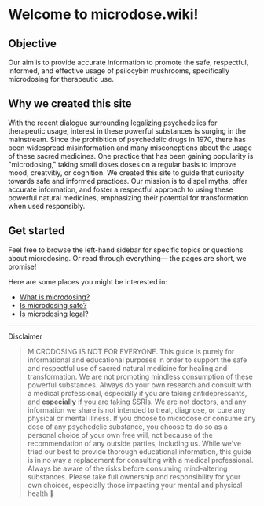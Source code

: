 
# Welcome to microdose.wiki!

## Objective

Our aim is to provide accurate information to promote the safe, respectful, informed, and effective usage of psilocybin mushrooms, specifically microdosing for therapeutic use.

## Why we created this site

With the recent dialogue surrounding legalizing psychedelics for therapeutic usage, interest in these powerful substances is surging in the mainstream. Since the prohibition of psychedelic drugs in 1970, there has been widespread misinformation and many misconeptions about the usage of these sacred medicines. One practice that has been gaining popularity is "microdosing," taking small doses doses on a regular basis to improve mood, creatvitiy, or cognition. We created this site to guide that curiosity towards safe and informed practices. Our mission is to dispel myths, offer accurate information, and foster a respectful approach to using these powerful natural medicines, emphasizing their potential for transformation when used responsibly.

## Get started

Feel free to browse the left-hand sidebar for specific topics or questions about microdosing. Or read through everything— the pages are short, we promise!

Here are some places you might be interested in:

- [What is microdosing?](./microdosing.mdx)
- [Is microdosing safe?](./safety.mdx)
- [Is microdosing legal?](./legality.mdx)

---

<Callout type="warning">Disclaimer</Callout>

> MICRODOSING IS NOT FOR EVERYONE. This guide is purely for informational and educational purposes in order to support the safe and respectful use of sacred natural medicine for healing and transformation. We are not promoting mindless consumption of these powerful substances. Always do your own research and consult with a medical professional, especially if you are taking antidepressants, and **especially** if you are taking SSRIs. We are not doctors, and any information we share is not intended to treat, diagnose, or cure any physical or mental illness. If you choose to microdose or consume any dose of any psychedelic substance, you choose to do so as a personal choice of your own free will, not because of the recommendation of any outside parties, including us. While we've tried our best to provide thorough educational information, this guide is in no way a replacement for consulting with a medical professional. Always be aware of the risks before consuming mind-altering substances. Please take full ownership and responsibility for your own choices, especially those impacting your mental and physical health 💜
